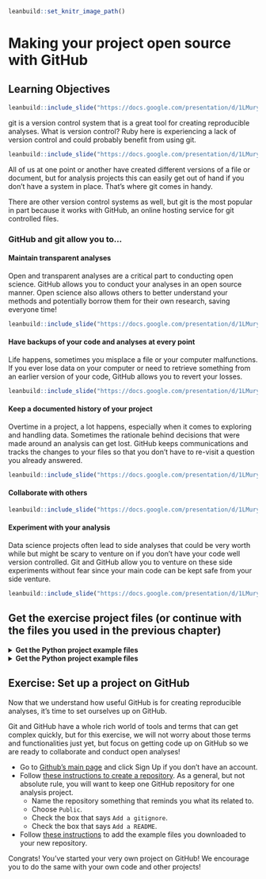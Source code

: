 
```r
leanbuild::set_knitr_image_path()
```

# Making your project open source with GitHub

## Learning Objectives

```r
leanbuild::include_slide("https://docs.google.com/presentation/d/1LMurysUhCjZb7DVF6KS9QmJ5NBjwWVjRn40MS9f2noE/edit#slide=id.gf7e3bf260f_0_4")
```

git is a version control system that is a great tool for creating reproducible analyses.
What is version control? Ruby here is experiencing a lack of version control and could probably benefit from using git.  

```r
leanbuild::include_slide("https://docs.google.com/presentation/d/1LMurysUhCjZb7DVF6KS9QmJ5NBjwWVjRn40MS9f2noE/edit#slide=id.gf9843bee50_0_535")
```

All of us at one point or another have created different versions of a file or document, but for analysis projects this can easily get out of hand if you don't have a system in place. That's where git comes in handy.

There are other version control systems as well, but git is the most popular in part because it works with GitHub, an online hosting service for git controlled files.

### GitHub and git allow you to...

#### Maintain transparent analyses

Open and transparent analyses are a critical part to conducting open science. GitHub allows you to conduct your analyses in an open source manner. Open science also allows others to better understand your methods and potentially borrow them for their own research, saving everyone time!

```r
leanbuild::include_slide("https://docs.google.com/presentation/d/1LMurysUhCjZb7DVF6KS9QmJ5NBjwWVjRn40MS9f2noE/edit#slide=id.gf62875ddf7_0_331")
```

#### Have backups of your code and analyses at every point

Life happens, sometimes you misplace a file or your computer malfunctions. If you ever lose data on your computer or need to retrieve something from an earlier version of your code, GitHub allows you to revert your losses.

```r
leanbuild::include_slide("https://docs.google.com/presentation/d/1LMurysUhCjZb7DVF6KS9QmJ5NBjwWVjRn40MS9f2noE/edit#slide=id.gf62875ddf7_0_0")
```

#### Keep a documented history of your project

Overtime in a project, a lot happens, especially when it comes to exploring and handling data. Sometimes the rationale behind decisions that were made around an analysis can get lost. GitHub keeps communications and tracks the changes to your files so that you don't have to re-visit a question you already answered.

```r
leanbuild::include_slide("https://docs.google.com/presentation/d/1LMurysUhCjZb7DVF6KS9QmJ5NBjwWVjRn40MS9f2noE/edit#slide=id.gf62875ddf7_0_92")
```

#### Collaborate with others

```r
leanbuild::include_slide("https://docs.google.com/presentation/d/1LMurysUhCjZb7DVF6KS9QmJ5NBjwWVjRn40MS9f2noE/edit#slide=id.gf62875ddf7_0_131")
```

#### Experiment with your analysis

Data science projects often lead to side analyses that could be very worth while but might be scary to venture on if you don't have your code well version controlled. Git and GitHub allow you to venture on these side experiments without fear since your main code can be kept safe from your side venture.

```r
leanbuild::include_slide("https://docs.google.com/presentation/d/1LMurysUhCjZb7DVF6KS9QmJ5NBjwWVjRn40MS9f2noE/edit#slide=id.gf62875ddf7_0_47")
```

## Get the exercise project files (or continue with the files you used in the previous chapter)

<details> <summary>**Get the Python project example files**</summary>
[Click this link to download](https://raw.githubusercontent.com/jhudsl/Reproducibility_in_Cancer_Informatics/main/chapter-zips/python-heatmap-chapt-4.zip).

```bash
mkdir -p chapter-zips
wget -O chapter-zips/python-heatmap-chapt-4.zip https://raw.githubusercontent.com/jhudsl/Reproducibility_in_Cancer_Informatics/main/chapter-zips/python-heatmap-chapt-4.zip
```

Now double click your chapter zip file to unzip. For Windows you may have to [follow these instructions](https://support.microsoft.com/en-us/windows/zip-and-unzip-files-f6dde0a7-0fec-8294-e1d3-703ed85e7ebc)).

```bash
unzip -o chapter-zips/python-heatmap-chapt-4.zip -d chapter-zips/
```
</details>

<details> <summary>**Get the Python project example files**</summary>
[Click this link to download](https://raw.githubusercontent.com/jhudsl/Reproducibility_in_Cancer_Informatics/main/chapter-zips/r-heatmap-chapt-4.zip).

```bash
mkdir -p chapter-zips
wget -O chapter-zips/r-heatmap-chapt-4.zip https://raw.githubusercontent.com/jhudsl/Reproducibility_in_Cancer_Informatics/main/chapter-zips/r-heatmap-chapt-4.zip
```

Now double click your chapter zip file to unzip. For Windows you may have to [follow these instructions](https://support.microsoft.com/en-us/windows/zip-and-unzip-files-f6dde0a7-0fec-8294-e1d3-703ed85e7ebc)).

```bash
unzip -o chapter-zips/r-heatmap-chapt-4.zip -d chapter-zips/
```
</details>

## Exercise: Set up a project on GitHub

Now that we understand how useful GitHub is for creating reproducible analyses, it's time to set ourselves up on GitHub.

Git and GitHub have a whole rich world of tools and terms that can get complex quickly, but for this exercise, we will not worry about those terms and functionalities just yet, but focus on getting code up on GitHub so we are ready to collaborate and conduct open analyses!

- Go to [Github's main page](https://github.com/) and click Sign Up if you don't have an account.
- Follow [these instructions to create a repository](https://docs.github.com/en/get-started/quickstart/create-a-repo). As a general, but not absolute rule, you will want to keep one GitHub repository for one analysis project.
  - Name the repository something that reminds you what its related to.
  - Choose `Public`.
  - Check the box that says `Add a gitignore`.
  - Check the box that says `Add a README`.
- Follow [these instructions](https://docs.github.com/en/repositories/working-with-files/managing-files/adding-a-file-to-a-repository#adding-a-file-to-a-repository-on-github) to add the example files you downloaded to your new repository.

Congrats! You've started your very own project on GitHub!
We encourage you to do the same with your own code and other projects!
